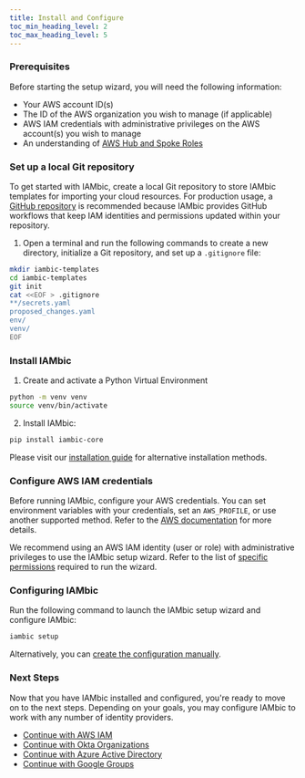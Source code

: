 ```yaml
---
title: Install and Configure
toc_min_heading_level: 2
toc_max_heading_level: 5
---
```



### Prerequisites

Before starting the setup wizard, you will need the following information:

- Your AWS account ID(s)
- The ID of the AWS organization you wish to manage (if applicable)
- AWS IAM credentials with administrative privileges on the AWS account(s) you wish to manage
- An understanding of [AWS Hub and Spoke Roles](/reference/aws_hub_and_spoke_roles)

### Set up a local Git repository

To get started with IAMbic, create a local Git repository to store IAMbic templates for importing your cloud resources.
For production usage, a [GitHub repository](https://docs.github.com/en/get-started/quickstart/create-a-repo) is recommended
because IAMbic provides GitHub workflows that keep IAM identities and permissions updated within your repository.

1. Open a terminal and run the following commands to create a new directory, initialize a Git repository, and set up a `.gitignore` file:

```bash
mkdir iambic-templates
cd iambic-templates
git init
cat <<EOF > .gitignore
**/secrets.yaml
proposed_changes.yaml
env/
venv/
EOF
```

### Install IAMbic

1. Create and activate a Python Virtual Environment

```bash
python -m venv venv
source venv/bin/activate
```

2. Install IAMbic:

```bash
pip install iambic-core
```

Please visit our [installation guide](/reference/installation/) for alternative installation methods.

### Configure AWS IAM credentials

Before running IAMbic, configure your AWS credentials.
You can set environment variables with your credentials, set an `AWS_PROFILE`, or use another supported method.
Refer to the [AWS documentation](https://docs.aws.amazon.com/cli/latest/userguide/cli-configure-envvars.html)
for more details.

We recommend using an AWS IAM identity (user or role) with administrative privileges to use the IAMbic
setup wizard. Refer to the list of [specific permissions](/reference/aws_permissions_for_setup_wizard)
required to run the wizard.

### Configuring IAMbic

Run the following command to launch the IAMbic setup wizard and configure IAMbic:

```bash
iambic setup
```

<AsciinemaWidget src="/recordings/iambic_setup.cast" rows={30} idleTimeLimit={3} preload={true} />

Alternatively, you can [create the configuration manually](/how_to_guides/manually_create_the_configuration).

### Next Steps

Now that you have IAMbic installed and configured, you're ready to move on to the next steps.
Depending on your goals, you may configure IAMbic to work with any number of identity providers.

- [Continue with AWS IAM](./aws)
- [Continue with Okta Organizations](./okta)
- [Continue with Azure Active Directory](./azure_ad)
- [Continue with Google Groups](./google)
